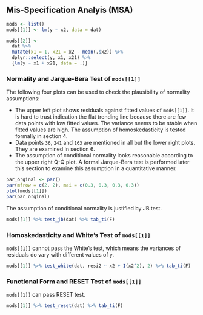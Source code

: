 
## Mis-Specification Analyis (MSA)

```r
mods <- list()
mods[[1]] <- lm(y ~ x2, data = dat)

mods[[2]] <- 
  dat %>%
  mutate(x1 = 1, x21 = x2 - mean(.$x2)) %>%
  dplyr::select(y, x1, x21) %>%
  {lm(y ~ x1 + x21, data = .)}
```

### Normality and Jarque-Bera Test of `mods[[1]]`

The following four plots can be used to check the plausibility of normality assumptions:

- The upper left plot shows residuals against fitted values of `mods[[1]]`. It is hard to trust indication the flat trending line because there are few data points with low fitted values. The variance seems to be stable when fitted values are high. The assumption of homoskedasticity is tested formally in section 4.
- Data points `36`, `241` and `163` are mentioned in all but the lower right plots. They are examined in section 6.
- The assumption of conditional normality looks reasonable according to the upper right Q-Q plot. A formal Jarque-Bera test is performed later this section to examine this assumption in a quantitative manner.

```r
par_orginal <- par()
par(mfrow = c(2, 2), mai = c(0.3, 0.3, 0.3, 0.3))
plot(mods[[1]])
par(par_orginal)
```

The assumption of conditional normality is justified by JB test.

```r
mods[[1]] %>% test_jb(dat) %>% tab_ti(F)
```

### Homoskedasticity and White's Test of `mods[[1]]`

`mods[[1]]` cannot pass the White's test, which means the variances of residuals do vary with different values of `y`.

```r
mods[[1]] %>% test_white(dat, resi2 ~ x2 + I(x2^2), 2) %>% tab_ti(F)
```

### Functional Form and RESET Test of `mods[[1]]`

`mods[[1]]` can pass RESET test.

```r
mods[[1]] %>% test_reset(dat) %>% tab_ti(F)
```


